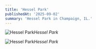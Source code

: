 ```yaml
---
title: 'Hessel Park'
publishedAt: '2025-09-02'
summary: 'Hessel Park in Champaign, IL.'
---
```


![Hessel Park](/hessel_park/Hessel-Park-1.jpeg)*Hessel Park*

![Hessel Park](/hessel_park/Hessel-Park-1.jpeg)*Hessel Park*